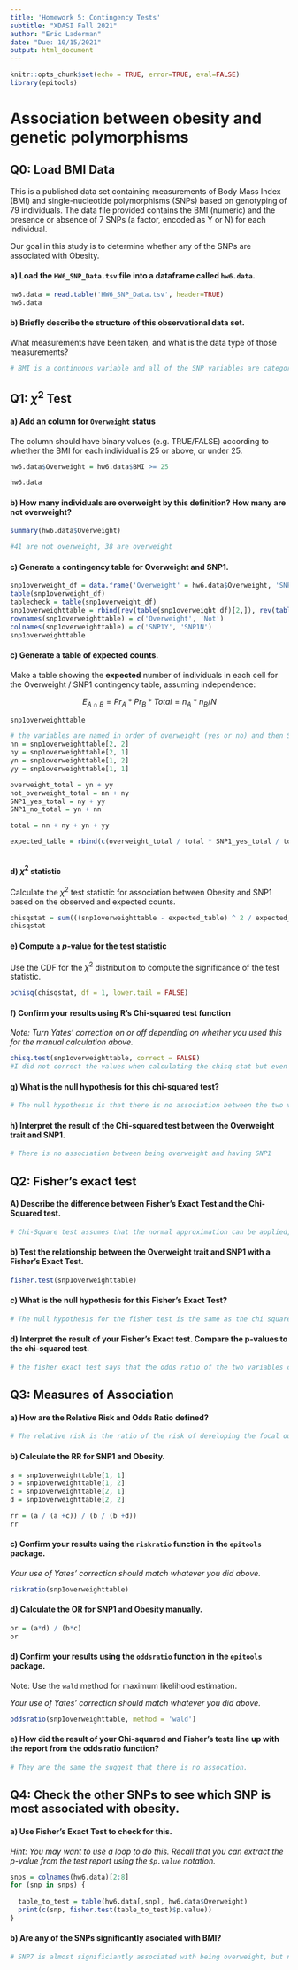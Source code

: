 ```yaml
---
title: 'Homework 5: Contingency Tests'
subtitle: "XDASI Fall 2021"
author: "Eric Laderman"
date: "Due: 10/15/2021"
output: html_document
---
```


```r
knitr::opts_chunk$set(echo = TRUE, error=TRUE, eval=FALSE)
library(epitools)
```


# Association between obesity and genetic polymorphisms

## Q0: Load BMI Data

This is a published data set containing measurements of Body Mass Index (BMI) and single-nucleotide polymorphisms (SNPs) based on genotyping of 79 individuals. The data file provided contains the BMI (numeric) and the presence or absence of 7 SNPs (a factor, encoded as Y or N) for each individual.

Our goal in this study is to determine whether any of the SNPs are associated with Obesity.

#### a) Load the `HW6_SNP_Data.tsv` file into a dataframe called `hw6.data`.

```r

hw6.data = read.table('HW6_SNP_Data.tsv', header=TRUE)
hw6.data

```

#### b) Briefly describe the structure of this observational data set. 

What measurements have been taken, and what is the data type of those measurements?

```r
# BMI is a continuous variable and all of the SNP variables are categorical variables
```


## Q1: $\chi^2$ Test

#### a) Add an column for `Overweight` status

The column should have binary values (e.g. TRUE/FALSE) according to whether the BMI for each individual is 25 or above, or under 25.


```r

hw6.data$Overweight = hw6.data$BMI >= 25

hw6.data

```

#### b) How many individuals are overweight by this definition? How many are not overweight?

```r

summary(hw6.data$Overweight)

#41 are not overweight, 38 are overweight

```

#### c) Generate a contingency table for Overweight and SNP1.

```r

snp1overweight_df = data.frame('Overweight' = hw6.data$Overweight, 'SNP1' = hw6.data$SNP1)
table(snp1overweight_df)
tablecheck = table(snp1overweight_df)
snp1overweighttable = rbind(rev(table(snp1overweight_df)[2,]), rev(table(snp1overweight_df)[1,]))
rownames(snp1overweighttable) = c('Overweight', 'Not')
colnames(snp1overweighttable) = c('SNP1Y', 'SNP1N')
snp1overweighttable

```

#### c) Generate a table of expected counts.

Make a table showing the **expected** number of individuals in each cell for the Overweight / SNP1 contingency table, assuming independence:

$$E_{A{\cap}B} = Pr_A * Pr_B * Total = n_A * n_B/ N$$

```r
snp1overweighttable

# the variables are named in order of overweight (yes or no) and then SNP1 (yes or no) so yn is yes overweight no SNP1
nn = snp1overweighttable[2, 2]
ny = snp1overweighttable[2, 1]
yn = snp1overweighttable[1, 2]
yy = snp1overweighttable[1, 1]

overweight_total = yn + yy
not_overweight_total = nn + ny
SNP1_yes_total = ny + yy
SNP1_no_total = yn + nn

total = nn + ny + yn + yy

expected_table = rbind(c(overweight_total / total * SNP1_yes_total / total * total, overweight_total / total * SNP1_no_total / total * total), c(not_overweight_total / total * SNP1_yes_total / total * total, not_overweight_total / total * SNP1_no_total / total * total))



```

#### d) $\chi^2$ statistic

Calculate the $\chi^2$ test statistic for association between Obesity and SNP1 based on the observed and expected counts.

```r

chisqstat = sum(((snp1overweighttable - expected_table) ^ 2 / expected_table))
chisqstat
```


#### e) Compute a $p$-value for the test statistic

Use the CDF for the $\chi^2$ distribution to compute the significance of the test statistic.

```r

pchisq(chisqstat, df = 1, lower.tail = FALSE)

```

#### f) Confirm your results using R's Chi-squared test function

*Note: Turn Yates' correction on or off depending on whether you used this for the manual calculation above.*

```r
chisq.test(snp1overweighttable, correct = FALSE)
#I did not correct the values when calculating the chisq stat but even if i do the overall result (significant or not) is not changed
```

#### g) What is the null hypothesis for this chi-squared test?

```r
# The null hypothesis is that there is no association between the two variables
```

#### h) Interpret the result of the Chi-squared test between the Overweight trait and SNP1.

```r
# There is no association between being overweight and having SNP1
```


## Q2: Fisher's exact test

#### A) Describe the difference between Fisher's Exact Test and the Chi-Squared test.

```r
# Chi-Square test assumes that the normal approximation can be applied, fisher's exact test does not
```

#### b) Test the relationship between the Overweight trait and SNP1 with a Fisher's Exact Test.

```r

fisher.test(snp1overweighttable)

```

#### c) What is the null hypothesis for this Fisher's Exact Test?

```r
# The null hypothesis for the fisher test is the same as the chi square test it assumes that 
```


#### d) Interpret the result of your Fisher's Exact test. Compare the p-values to the chi-squared test.

```r
# the fisher exact test says that the odds ratio of the two variables could be 1 given the results we observed thus we cannot conclude that there is any association between having SNP1 and being overweight
```


## Q3: Measures of Association

#### a) How are the Relative Risk and Odds Ratio defined?

```r
# The relative risk is the ratio of the risk of developing the focal outcome in the treatment vs control population and the odds ratio is the ratio of the odds of the focal outcome between both populations
```

#### b) Calculate the RR for SNP1 and Obesity.

```r

a = snp1overweighttable[1, 1]
b = snp1overweighttable[1, 2]
c = snp1overweighttable[2, 1]
d = snp1overweighttable[2, 2]

rr = (a / (a +c)) / (b / (b +d))
rr


```

#### c) Confirm your results using the `riskratio` function in the `epitools` package.

*Your use of Yates' correction should match whatever you did above.*

```r

riskratio(snp1overweighttable)

```

#### d) Calculate the OR for SNP1 and Obesity manually.

```r

or = (a*d) / (b*c)
or

```

#### d) Confirm your results using the `oddsratio` function in the `epitools` package.

Note: Use the `wald` method for maximum likelihood estimation.

*Your use of Yates' correction should match whatever you did above.*

```r

oddsratio(snp1overweighttable, method = 'wald')

```

#### e) How did the result of your Chi-squared and Fisher's tests line up with the report from the odds ratio function?

```r
# They are the same the suggest that there is no assocation.
```


## Q4: Check the other SNPs to see which SNP is most associated with obesity.

#### a) Use Fisher's Exact Test to check for this.

*Hint: You may want to use a loop to do this. Recall that you can extract the p-value from the test report using the `$p.value` notation.*

```r

snps = colnames(hw6.data)[2:8]
for (snp in snps) {
  
  table_to_test = table(hw6.data[,snp], hw6.data$Overweight)
  print(c(snp, fisher.test(table_to_test)$p.value))
}

```

#### b) Are any of the SNPs significantly asociated with BMI?

```r
# SNP7 is almost significiantly associated with being overweight, but no SNPs are associated with being overweight.
```
